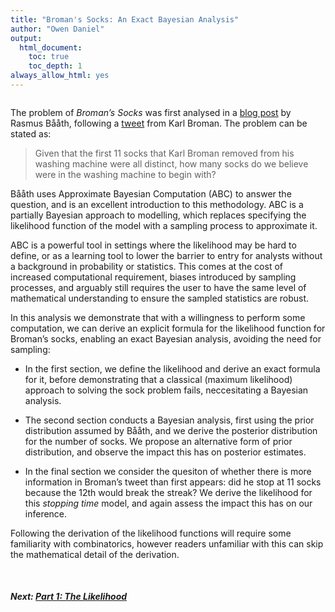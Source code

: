 ```yaml
---
title: "Broman's Socks: An Exact Bayesian Analysis"
author: "Owen Daniel"
output:
  html_document:
    toc: true
    toc_depth: 1
always_allow_html: yes
---
```

```r
```

The problem of *Broman's Socks* was first analysed in a [blog post](http://www.sumsar.net/blog/2014/10/tiny-data-and-the-socks-of-karl-broman/) by Rasmus B&aring;&aring;th, following a [tweet](https://twitter.com/kwbroman/status/523221976001679360) from Karl Broman. The problem can be stated as:

> Given that the first 11 socks that Karl Broman removed from his washing machine were all distinct, how many socks do we believe were in the washing machine to begin with?

B&aring;&aring;th uses Approximate Bayesian Computation (ABC) to answer the question, and is an excellent introduction to this methodology. ABC is a partially Bayesian approach to modelling, which replaces specifying the likelihood function of the model with a sampling process to approximate it.

ABC is a powerful tool in settings where the likelihood may be hard to define, or as a learning tool to lower the barrier to entry for analysts without a background in probability or statistics. This comes at the cost of increased computational requirement, biases introduced by sampling processes, and arguably still requires the user to have the same level of mathematical understanding to ensure the sampled statistics are robust.


In this analysis we demonstrate that with a willingness to perform some computation, we can derive an explicit formula for the likelihood function for Broman's socks, enabling an exact Bayesian analysis, avoiding the need for sampling:

* In the first section, we define the likelihood and derive an exact formula for it, before demonstrating that a classical (maximum likelihood) approach to solving the sock problem fails, neccesitating a Bayesian analysis.

* The second section conducts a Bayesian analysis, first using the prior distribution assumed by B&aring;&aring;th, and we derive the posterior distribution for the number of socks. We propose an alternative form of prior distribution, and observe the impact this has on posterior estimates.

* In the final section we consider the quesiton of whether there is more information in Broman's tweet than first appears: did he stop at 11 socks because the 12th would break the streak? We derive the likelihood for this *stopping time* model, and again assess the impact this has on our inference.

Following the derivation of the likelihood functions will require some familiarity with combinatorics, however readers unfamiliar with this can skip the mathematical detail of the derivation.

<br>

#### *Next: [Part 1: The Likelihood](1_likelihood.html)*

